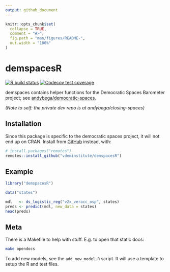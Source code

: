 ```yaml
---
output: github_document
---
```


<!-- README.md is generated from README.Rmd. Please edit that file -->

```r
knitr::opts_chunk$set(
  collapse = TRUE,
  comment = "#>",
  fig.path = "man/figures/README-",
  out.width = "100%"
)
```

# demspacesR

<!-- badges: start -->
[![R build status](https://github.com/vdeminstitute/demspacesR/workflows/R-CMD-check/badge.svg)](https://github.com/vdeminstitute/demspacesR/actions)
[![Codecov test coverage](https://codecov.io/gh/vdeminstitute/demspacesR/branch/master/graph/badge.svg)](https://codecov.io/gh/vdeminstitute/demspacesR?branch=main)
<!-- badges: end -->

demspaces contains helper functions for the Democratic Spaces Barometer project; see [andybega/democratic-spaces](https://github.com/andybega/democratic-spaces).

*(Note to self: the private dev repo is at andybega/closing-spaces)*

## Installation

Since this package is specific to the democratic spaces project, it will not end up on CRAN. Install from [GitHub](https://github.com/) instead, with:

``` r
# install.packages("remotes")
remotes::install_github("vdeminstitute/demspacesR")
```

## Example

```r
library("demspacesR")

data("states")

mdl   <- ds_logistic_reg("v2x_veracc_osp", states)
preds <- predict(mdl, new_data = states)
head(preds)
```

## Meta

There is a Makefile to help with stuff. E.g. to open that static docs:

```bash
make opendocs
```

To add new models, see the `add_new_model.R` script. It will use a template to setup the R and test files. 

